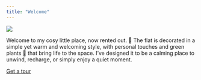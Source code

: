 ```yaml
---
title: "Welcome"
---
```


![](images/IMG_7714.jpeg)

Welcome to my cosy little place, now rented out. 🏡 The flat is decorated in a simple yet warm and welcoming style, with personal touches and green plants 🌿 that bring life to the space. I’ve designed it to be a calming place to unwind, recharge, or simply enjoy a quiet moment.

[Get a tour](https://djaneremin.github.io/airbnb/about.html)
